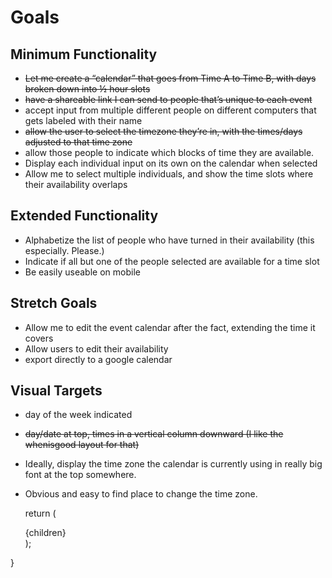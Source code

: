 

# Goals

## Minimum Functionality

- ~~Let me create a “calendar” that goes from Time A to Time B, with days broken down into ½ hour slots~~
- ~~have a shareable link I can send to people that’s unique to each event~~
- accept input from multiple different people on different computers that gets labeled with their name
- ~~allow the user to select the timezone they’re in, with the times/days adjusted to that time zone~~
- allow those people to indicate which blocks of time they are available.
- Display each individual input on its own on the calendar when selected
- Allow me to select multiple individuals, and show the time slots where their availability overlaps

## Extended Functionality

- Alphabetize the list of people who have turned in their availability (this especially. Please.)
- Indicate if all but one of the people selected are available for a time slot
- Be easily useable on mobile

## Stretch Goals

- Allow me to edit the event calendar after the fact, extending the time it covers
- Allow users to edit their availability
- export directly to a google calendar

## Visual Targets

- day of the week indicated
- ~~day/date at top, times in a vertical column downward (I like the whenisgood layout for that)~~
- Ideally, display the time zone the calendar is currently using in really big font at the top somewhere.
- Obvious and easy to find place to change the time zone.

  return (
    <div className="flex w-auto justify-center">
      <div className="flex-col justify-center max-w-prose prose">
        {children}
      </div>
    </div>
  );
}
